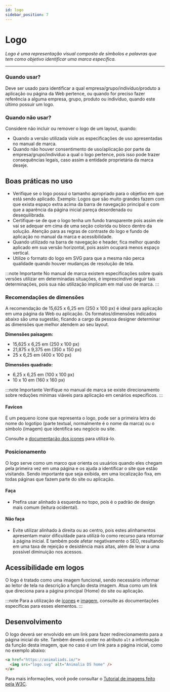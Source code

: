 ```yaml
---
id: logo
sidebar_position: 7
---
```



# Logo


_Logo é uma representação visual composta de símbolos e palavras que tem como objetivo identificar uma marca específica._

---

### Quando usar?

Deve ser usado para identificar a qual empresa/grupo/indivíduo/produto a aplicação ou página da Web pertence,
ou quando for preciso fazer referência a alguma empresa, grupo, produto ou indivíduo, quando este último possuir um logo.

### Quando não usar?

Considere não incluir ou remover o logo de um layout, quando:

- Quando a versão utilizada viole as especificações de uso apresentadas no manual de marca.
- Quando não houver consentimento de uso/aplicação por parte da empresa/grupo/indivíduo a qual o logo pertence,
  pois isso pode trazer consequências legais, caso assim a entidade proprietária da marca deseje.


## Boas práticas no uso

- Verifique se o logo possui o tamanho apropriado para o objetivo em que está sendo aplicado. Exemplo: Logos que são muito grandes fazem com que exista espaço extra acima da barra de navegação principal e com que a aparência da página inicial pareça desordenada ou desequilibrada.
- Certifique-se de que o logo tenha um fundo transparente pois assim ele vai se adequar em cima de uma seção colorida ou bloco dentro da solução. Atenção para as regras de contraste do logo e fundo de aplicação no manual da marca e acessibilidade.
- Quando utilizado na barra de navegação e header, fica melhor quando aplicado em sua versão horizontal, pois assim ocupará menos espaço vertical.
- Utilize o formato do logo em SVG para que a mesma não perca qualidade quando houver mudanças de resolução de tela.

:::note Importante
No manual de marca existem especificações sobre quais versões utilizar em determinadas situações, é imprescindível seguir tais determinações, pois sua não utilização implicam em mal uso de marca.
:::

### Recomendações de dimensões


A recomendação de 15,625 x 6,25 em (250 x 100 px) é ideal para aplicação em uma página da Web ou aplicação.
Os formatos/dimensões indicados abaixo são uma sugestão, ficando a cargo da pessoa designer determinar as dimensões que
melhor atendem ao seu layout.

**Dimensões paisagem:**

- 15,625 x 6,25 em (250 x 100 px)
- 21,875 x 9,375 em (350 x 150 px)
- 25 x 6,25 em (400 x 100 px)

**Dimensões quadrado:**

- 6,25 x 6,25 em (100 x 100 px)
- 10 x 10 em (160 x 160 px)


:::note Importante
Verifique no manual de marca se existe direcionamento sobre reduções mínimas viáveis para aplicação em cenários específicos.
:::


#### Favicon
É um pequeno ícone que representa o logo, pode ser a primeira letra do nome do logotipo (parte textual, normalmente é o nome da marca) ou o símbolo (imagem) que identifica seu negócio ou site.

Consulte a [documentação dos ícones](/docs/foundation/icon) para utilizá-lo.



### Posicionamento

O logo serve como um marco que orienta os usuários quando eles chegam pela primeira vez em uma página e os ajuda a identificar o site que estão visitando. Sendo importante que seja exibida, em uma localização fixa, em todas páginas que fazem parte do site ou aplicação.

#### Faça

- Prefira usar alinhado à esquerda no topo, pois é o padrão de design mais comum (leitura ocidental).

#### Não faça

- Evite utilizar alinhado à direita ou ao centro, pois estes alinhamentos apresentam maior dificuldade para utilizá-lo como recurso para retornar à página inicial. E também pode afetar negativamente o SEO,
  resultando em uma taxa de rejeição e desistência mais altas, além de levar a uma possível diminuição nos acessos.


## Acessibilidade em logos

O logo é tratado como uma imagem funcional, sendo necessário informar ao leitor de tela na descrição a função desta imagem.
Atua como um link que direciona para a página principal (Home) do site ou aplicação.

:::note
Para a utilização de [ícones](/docs/foundation/icon) e [imagem](/docs/foundation/image), consulte as documentações específicas para esses elementos.
:::


## Desenvolvimento

O logo deverá ser envolvido em um link para fazer redirecionamento para a página inicial do site.
Também deverá conter no atributo `alt` a informação da função desta imagem, que no caso é um link para a página inicial, como no exemplo abaixo:

```html
<a href="https://animaliads.io/">
  <img src="logo.svg" alt="Animalia DS home" />
</a>
```

Para mais informações, você pode consultar o [Tutorial de imagens feito pela W3C](https://www.w3.org/WAI/tutorials/images/functional/).
